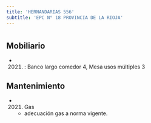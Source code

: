 ```yaml
---
title: 'HERNANDARIAS 556'
subtitle: 'EPC N° 18 PROVINCIA DE LA RIOJA'
---
```


#


## Mobiliario

*  (2021) : Banco largo comedor 4, Mesa usos múltiples 3 





## Mantenimiento

*  (2021) Gas 
    + adecuación gas a norma vigente.



